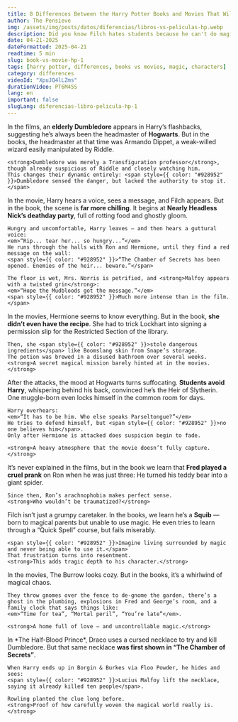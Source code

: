 ```yaml
---
title: 8 Differences Between the Harry Potter Books and Movies That Will Change How You See the Saga  
author: The Pensieve
img: /assets/img/posts/datos/diferencias/libros-vs-peliculas-hp.webp  
description: Did you know Filch hates students because he can't do magic? Or that Ron fears spiders thanks to Fred? These and 6 more surprising book-vs-movie differences will blow your mind.  
date: 04-21-2025
dateFormatted: 2025-04-21  
readtime: 5 min  
slug: book-vs-movie-hp-1  
tags: [harry potter, differences, books vs movies, magic, characters]  
category: differences  
videoId: "XpuJQ4lLZms"  
durationVideo: PT6M45S  
lang: en  
important: false
slugLang: diferencias-libro-pelicula-hp-1
---
```



<Article>
  <Section title="📘1. Dumbledore Was NOT Headmaster When Tom Riddle Was a Student">
    In the films, an <strong>elderly Dumbledore</strong> appears in Harry’s flashbacks, suggesting he’s always been the headmaster of <strong>Hogwarts</strong>.  
    But in the books, the headmaster at that time was <span style={{ color: "#928952", fontWeight: "bold" }}>Armando Dippet</span>, a weak-willed wizard easily manipulated by Riddle.

    <strong>Dumbledore was merely a Transfiguration professor</strong>, though already suspicious of Riddle and closely watching him.  
    This changes their dynamic entirely: <span style={{ color: "#928952" }}>Dumbledore sensed the danger, but lacked the authority to stop it.</span>
  </Section>

  <Section title="👂2. The Chamber of Secrets Scene Was Much Darker in the Book">
    In the movie, Harry hears a voice, sees a message, and Filch appears.  
    But in the book, the scene is <strong>far more chilling</strong>. It begins at <strong>Nearly Headless Nick’s deathday party</strong>, full of rotting food and ghostly gloom.

    Hungry and uncomfortable, Harry leaves — and then hears a guttural voice:
    <em>“Rip... tear her... so hungry...”</em>  
    He runs through the halls with Ron and Hermione, until they find a red message on the wall:  
    <span style={{ color: "#928952" }}>“The Chamber of Secrets has been opened. Enemies of the heir... beware.”</span>  

    The floor is wet, Mrs. Norris is petrified, and <strong>Malfoy appears with a twisted grin</strong>:  
    <em>“Hope the Mudbloods got the message.”</em>  
    <span style={{ color: "#928952" }}>Much more intense than in the film.</span>
  </Section>

  <Section title="🧪3. Hermione Didn’t Know How to Brew Polyjuice Potion">
    In the movies, Hermione seems to know everything. But in the book, <strong>she didn’t even have the recipe</strong>.  
    She had to trick Lockhart into signing a permission slip for the Restricted Section of the library.

    Then, she <span style={{ color: "#928952" }}>stole dangerous ingredients</span> like Boomslang skin from Snape’s storage.  
    The potion was brewed in a disused bathroom over several weeks.  
    <strong>A secret magical mission barely hinted at in the movies.</strong>
  </Section>

  <Section title="😨4. The Paranoia Against Harry Was Worse in the Books">
    After the attacks, the mood at Hogwarts turns suffocating.  
    <strong>Students avoid Harry</strong>, whispering behind his back, convinced he’s the Heir of Slytherin.  
    One muggle-born even locks himself in the common room for days.

    Harry overhears:  
    <em>“It has to be him. Who else speaks Parseltongue?”</em>  
    He tries to defend himself, but <span style={{ color: "#928952" }}>no one believes him</span>.  
    Only after Hermione is attacked does suspicion begin to fade.

    <strong>A heavy atmosphere that the movie doesn’t fully capture.</strong>
  </Section>

  <Section title="🕷️5. The Real Reason Ron Fears Spiders">
    It’s never explained in the films, but in the book we learn that <strong>Fred played a cruel prank</strong> on Ron when he was just three:  
    <span style={{ color: "#928952" }}>He turned his teddy bear into a giant spider</span>.

    Since then, Ron’s arachnophobia makes perfect sense.  
    <strong>Who wouldn’t be traumatized?</strong>
  </Section>

  <Section title="🧹6. Filch Hates Students Because He Can’t Do Magic">
    Filch isn’t just a grumpy caretaker. In the books, we learn he’s a <strong>Squib</strong> — born to magical parents but unable to use magic.  
    He even tries to learn through a “Quick Spell” course, but fails miserably.

    <span style={{ color: "#928952" }}>Imagine living surrounded by magic and never being able to use it.</span>  
    That frustration turns into resentment.  
    <strong>This adds tragic depth to his character.</strong>
  </Section>

  <Section title="🏠7. The Weasleys' House Was Even More Chaotic">
    In the movies, The Burrow looks cozy.  
    But in the books, it’s <span style={{ color: "#928952" }}>a whirlwind of magical chaos</span>.

    They throw gnomes over the fence to de-gnome the garden, there’s a ghost in the plumbing, explosions in Fred and George’s room, and a family clock that says things like:  
    <em>“Time for tea”, “Mortal peril”, “You’re late”</em>.

    <strong>A home full of love — and uncontrollable magic.</strong>
  </Section>

  <Section title="💀8. The Cursed Necklace Was Foreshadowed Books Earlier">
    In *The Half-Blood Prince*, Draco uses a cursed necklace to try and kill Dumbledore.  
    But that same necklace <strong>was first shown in “The Chamber of Secrets”</strong>.

    When Harry ends up in Borgin & Burkes via Floo Powder, he hides and sees:  
    <span style={{ color: "#928952" }}>Lucius Malfoy lift the necklace, saying it already killed ten people</span>.

    Rowling planted the clue long before.  
    <strong>Proof of how carefully woven the magical world really is.</strong>
  </Section>
</Article>
